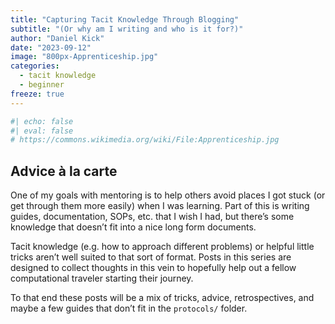 ```yaml
---
title: "Capturing Tacit Knowledge Through Blogging"
subtitle: "(Or why am I writing and who is it for?)"
author: "Daniel Kick"
date: "2023-09-12"
image: "800px-Apprenticeship.jpg"
categories: 
  - tacit knowledge
  - beginner
freeze: true
---
```


```r
#| echo: false
#| eval: false
# https://commons.wikimedia.org/wiki/File:Apprenticeship.jpg
```


## Advice à la carte

One of my goals with mentoring is to help others avoid places I got stuck (or get through them more easily) when I was learning. Part of this is writing guides, documentation, SOPs, etc. that I wish I had, but there's some knowledge that doesn't fit into a nice long form documents.

Tacit knowledge (e.g. how to approach different problems) or helpful little tricks aren't well suited to that sort of format. Posts in this series are designed to collect thoughts in this vein to hopefully help out a fellow computational traveler starting their journey.

To that end these posts will be a mix of tricks, advice, retrospectives, and maybe a few guides that don't fit in the `protocols/` folder.
